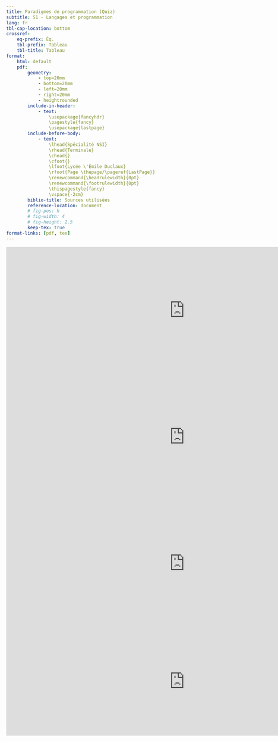 ```yaml
---
title: Paradigmes de programmation (Quiz)
subtitle: S1 - Langages et programmation
lang: fr
tbl-cap-location: bottom
crossref: 
    eq-prefix: Éq.
    tbl-prefix: Tableau
    tbl-title: Tableau
format:
    html: default
    pdf: 
        geometry:
            - top=20mm
            - bottom=20mm
            - left=20mm
            - right=20mm
            - heightrounded
        include-in-header:
            - text:
                \usepackage{fancyhdr}
                \pagestyle{fancy}
                \usepackage{lastpage}
        include-before-body:
            - text:
                \lhead{Spécialité NSI} 
                \rhead{Terminale}
                \chead{} 
                \cfoot{}
                \lfoot{Lycée \'Emile Duclaux}
                \rfoot{Page \thepage/\pageref{LastPage}}
                \renewcommand{\headrulewidth}{0pt}
                \renewcommand{\footrulewidth}{0pt}
                \thispagestyle{fancy}
                \vspace{-2cm}
        biblio-title: Sources utilisées
        reference-location: document
        # fig-pos: h
        # fig-width: 4
        # fig-height: 2.5
        keep-tex: true
format-links: [pdf, tex]
---
```



<iframe src="https://www.flallemand.fr/wp/wp-admin/admin-ajax.php?action=h5p_embed&id=18" width="959" height="340" frameborder="0" allowfullscreen="allowfullscreen" title="Paradigmes1"></iframe><script src="https://www.flallemand.fr/wp/wp-content/plugins/h5p/h5p-php-library/js/h5p-resizer.js" charset="UTF-8"></script>
<iframe src="https://www.flallemand.fr/wp/wp-admin/admin-ajax.php?action=h5p_embed&id=19" width="959" height="340" frameborder="0" allowfullscreen="allowfullscreen" title="paradigmes2"></iframe><script src="https://www.flallemand.fr/wp/wp-content/plugins/h5p/h5p-php-library/js/h5p-resizer.js" charset="UTF-8"></script>
<iframe src="https://www.flallemand.fr/wp/wp-admin/admin-ajax.php?action=h5p_embed&id=20" width="959" height="340" frameborder="0" allowfullscreen="allowfullscreen" title="paradigmes3"></iframe><script src="https://www.flallemand.fr/wp/wp-content/plugins/h5p/h5p-php-library/js/h5p-resizer.js" charset="UTF-8"></script>
<iframe src="https://www.flallemand.fr/wp/wp-admin/admin-ajax.php?action=h5p_embed&id=21" width="959" height="293" frameborder="0" allowfullscreen="allowfullscreen" title="paradigmes4"></iframe><script src="https://www.flallemand.fr/wp/wp-content/plugins/h5p/h5p-php-library/js/h5p-resizer.js" charset="UTF-8"></script>
